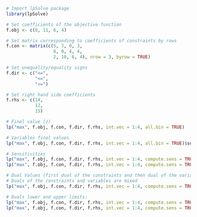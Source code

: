 ```{r}
# Import lpSolve package
library(lpSolve)

# Set coefficients of the objective function
f.obj <- c(8, 11, 6, 4)

# Set matrix corresponding to coefficients of constraints by rows
f.con <- matrix(c(5, 7, 0, 3,
                  8, 0, 4, 4,
                  2, 10, 6, 4), nrow = 3, byrow = TRUE)

# Set unequality/equality signs
f.dir <- c("<=",
           "<=",
           "<=")

# Set right hand side coefficients
f.rhs <- c(14,
           12,
           15)

# Final value (z)
lp("max", f.obj, f.con, f.dir, f.rhs, int.vec = 1:4, all.bin = TRUE)

# Variables final values
lp("max", f.obj, f.con, f.dir, f.rhs, int.vec = 1:4, all.bin = TRUE)$solution

# Sensitivities
lp("max", f.obj, f.con, f.dir, f.rhs, int.vec = 1:4, compute.sens = TRUE, all.bin = TRUE)$sens.coef.from
lp("max", f.obj, f.con, f.dir, f.rhs, int.vec = 1:4, compute.sens = TRUE, all.bin = TRUE)$sens.coef.too

# Dual Values (first dual of the constraints and then dual of the variables)
# Duals of the constraints and variables are mixed
lp("max", f.obj, f.con, f.dir, f.rhs, int.vec = 1:4, compute.sens = TRUE, all.bin = TRUE)$duals

# Duals lower and upper limits:
lp("max", f.obj, f.con, f.dir, f.rhs, int.vec = 1:4, compute.sens = TRUE, all.bin = TRUE)$duals.from
lp("max", f.obj, f.con, f.dir, f.rhs, int.vec = 1:4, compute.sens = TRUE, all.bin = TRUE)$duals.to
```
